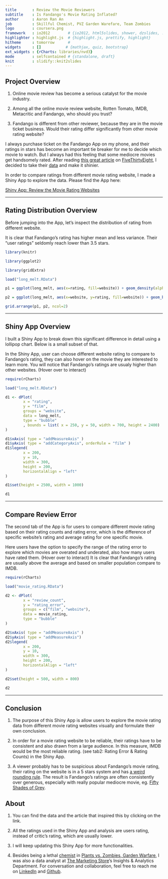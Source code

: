 ```yaml
---
title       : Review the Movie Reviewers
subtitle    : Is Fandango's Movie Rating Inflated?
author      : Aaron Ran An
job         : Skillful Chemist, PVZ Garden Warefare, Team Zombies
logo        : coursera.png
framework   : io2012        # {io2012, html5slides, shower, dzslides, ...}
highlighter : highlight.js  # {highlight.js, prettify, highlight}
hitheme     : tomorrow      # 
widgets     : []           # {mathjax, quiz, bootstrap}
ext_widgets : {rCharts: libraries/nvd3}
mode        : selfcontained # {standalone, draft}
knit        : slidify::knit2slides
---
```


## Project Overview

1. Online movie review has become a serious catalyst for the movie industry. 

2. Among all the online movie review website, Rotten Tomato, IMDB, Metacritic and Fandango, who should you trust?

3. Fandango is different from other reviewer, because they are in the movie ticket business. Would their rating differ significantly from other movie rating website?

I always purchase ticket on the Fandango App on my phone, and their ratings in stars has become an important tie breaker for me to decide which movie to watch. But I always had this feeling that some mediocre movies get handsomely rated. After reading [this great article](http://fivethirtyeight.com/features/fandango-movies-ratings/) on [FiveThirtyEight](http://fivethirtyeight.com), I decided to take their [data](https://github.com/fivethirtyeight/data/tree/master/fandango) and make it shinier. 

In order to compare ratings from different movie rating website, I made a Shiny App to explore the data. Please find the App here: 

[Shiny App: Review the Movie Rating Websites](https://aaronan.shinyapps.io/Fandango_Movie_Rating_JHU_Course_Proj)

---

## Rating Distribution Overview

Before jumping into the App, let's inspect the distribution of rating from different website. 

It is clear that Fandango's rating has higher mean and less variance. Their "user ratings" seldomly reach lower than 3.5 stars. 

```r

library(knitr)

library(ggplot2)

library(gridExtra)

load("long_melt.RData")

p1 = ggplot(long_melt, aes(x=rating, fill=website)) + geom_density(alpha=.3)

p2 = ggplot(long_melt, aes(x=website, y=rating, fill=website)) + geom_boxplot(alpha = .3)

grid.arrange(p1, p2, ncol=2)

```

---

## Shiny App Overview

I built a Shiny App to break down this significant difference in detail using a lollipop chart. Below is a small subset of that.

In the Shiny App, user can choose different website rating to compare to Fandango's rating, they can also hover on the movie they are interested to learn more. You will notice that Fandango's ratings are usualy higher than other websites. (Hover over to interact)

```r

require(rCharts)

load("long_melt.RData")

d1 <- dPlot(
        x = "rating",
        y = "film",
        groups = "website",
        data = long_melt,
        type = "bubble"
        , bounds = list( x = 250, y = 50, width = 700, height = 2400)
)

d1$xAxis( type = "addMeasureAxis" )
d1$yAxis( type = "addCategoryAxis", orderRule = "film" )
d1$legend(
        x = 200,
        y = 10,
        width = 300,
        height = 200,
        horizontalAlign = "left"
)

d1$set(height = 2500, width = 1000)

d1

```

---

## Compare Review Error

The second tab of the App is for users to compare different movie rating based on their rating counts and rating error, which is the difference of specific website's rating and average rating for one specific movie. 

Here users have the option to specify the range of the rating error to explore which movies are overated and underated, also how many users have rated them. (Hover over to interact) It is clear that Fandango's rating are usually above the average and based on smaller population compare to IMDB. 

```r

require(rCharts)

load("movie_rating.RData")

d2 <- dPlot(
        x = "review_count",
        y = "rating_error",
        groups = c("film", "website"),
        data = movie_rating,
        type = "bubble"
)

d2$xAxis( type = "addMeasureAxis" )
d2$yAxis( type = "addMeasureAxis")
d2$legend(
        x = 200,
        y = 10,
        width = 300,
        height = 200,
        horizontalAlign = "left"
)

d2$set(height = 500, width = 800)

d2

```

---


## Conclusion

1. The purpose of this Shiny App is allow users to explore the movie rating data from different movie rating websites visually and formulate their own conclusion. 

2. In order for a movie rating website to be reliable, their ratings have to be consistent and also drawn from a large audience. In this measure, IMDB would be the most reliable rating. (see tab2: Rating Error & Rating Counts) in the Shiny App. 

3. A viewer probably has to be suspicious about Fandango's movie rating, their rating on the website is in a 5 stars system and has [a weird rounding rule](http://fivethirtyeight.com/features/fandango-movies-ratings/). The result is Fandango's ratings are often consistently over generous, especially with really popular mediocre movie, eg. [Fifty Shades of Grey](http://www.fandango.com/fiftyshadesofgrey_165809/movieoverview). 

## About

1. You can find the data and the article that inspired this by clicking on the link. 

2. All the ratings used in the Shiny App and analysis are users rating, instead of critic's rating, which are usually lower. 

3. I will keep updating this Shiny App for more functionalities. 

4. Besides being a lethal [chemist](http://www.ign.com/wikis/plants-vs-zombies-garden-warfare/Chemist) in [Plants vs. Zombies, Garden Warfare](http://www.pvzgardenwarfare.com), I was also a data analyst at [The Marketing Store](http://chi.tmsw.com)'s Insights & Analytics Department. For conversation and collaboration, feel free to reach me on [LinkedIn](https://www.linkedin.com/in/aaronranan) and [Github](https://github.com/AaronRanAn). 


